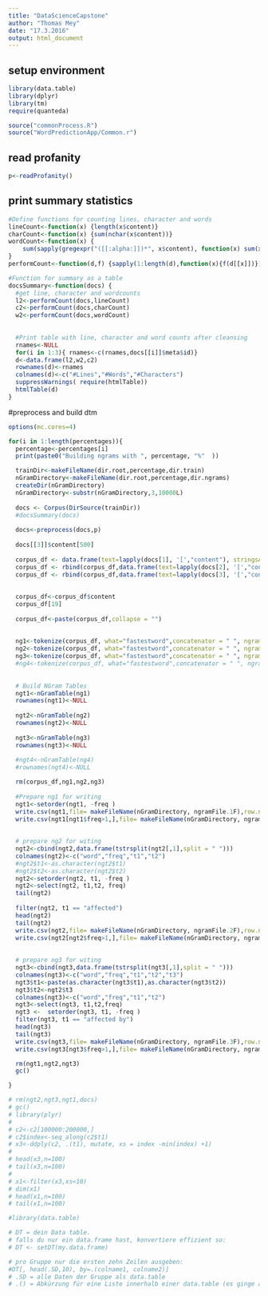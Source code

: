 ```yaml
---
title: "DataScienceCapstone"
author: "Thomas Mey"
date: "17.3.2016"
output: html_document
---
```





## setup environment
```r
library(data.table)
library(dplyr)
library(tm) 
require(quanteda)

source("commonProcess.R")
source("WordPredictionApp/Common.r")
```

## read profanity
```r
p<-readProfanity()
``` 


## print summary statistics
```r
#Define functions for counting lines, character and words
lineCount<-function(x) {length(x$content)}
charCount<-function(x) {sum(nchar(x$content))}
wordCount<-function(x) {
    sum(sapply(gregexpr("([[:alpha:]])*", x$content), function(x) sum(x > 0)))
}
performCount<-function(d,f) {sapply(1:length(d),function(x){f(d[[x]])})}

#Function for summary as a table
docsSummary<-function(docs) {
  #get line, character and wordcounts
  l2<-performCount(docs,lineCount)
  c2<-performCount(docs,charCount)
  w2<-performCount(docs,wordCount)
  
  
  #Print table with line, character and word counts after cleansing
  rnames<-NULL
  for(i in 1:3){ rnames<-c(rnames,docs[[i]]$meta$id)}
  d<-data.frame(l2,w2,c2)
  rownames(d)<-rnames
  colnames(d)<-c("#Lines","#Words","#Characters")
  suppressWarnings( require(htmlTable))
  htmlTable(d)
}
```

#preprocess and build dtm
```r
options(mc.cores=4)

for(i in 1:length(percentages)){
  percentage<-percentages[i]
  print(paste0("Building ngrams with ", percentage, "%"  ))

  trainDir<-makeFileName(dir.root,percentage,dir.train)
  nGramDirectory<-makeFileName(dir.root,percentage,dir.ngrams)
  createDir(nGramDirectory)
  nGramDirectory<-substr(nGramDirectory,3,10000L)
  
  docs <- Corpus(DirSource(trainDir))
  #docsSummary(docs)
  
  docs<-preprocess(docs,p)
  
  docs[[3]]$content[500]
  
  corpus_df <- data.frame(text=lapply(docs[1], '[',"content"), stringsAsFactors=F)
  corpus_df <- rbind(corpus_df,data.frame(text=lapply(docs[2], '[',"content"), stringsAsFactors=F))
  corpus_df <- rbind(corpus_df,data.frame(text=lapply(docs[3], '[',"content"), stringsAsFactors=F))
  
  
  corpus_df<-corpus_df$content
  corpus_df[19]
  
  corpus_df<-paste(corpus_df,collapse = "")
  
 
  ng1<-tokenize(corpus_df, what="fastestword",concatenator = " ", ngrams=1)
  ng2<-tokenize(corpus_df, what="fastestword",concatenator = " ", ngrams=2)
  ng3<-tokenize(corpus_df, what="fastestword",concatenator = " ", ngrams=3)
  #ng4<-tokenize(corpus_df, what="fastestword",concatenator = " ", ngrams=4)
  
  
  # Build NGram Tables
  ngt1<-nGramTable(ng1)
  rownames(ngt1)<-NULL
  
  ngt2<-nGramTable(ng2)
  rownames(ngt2)<-NULL
  
  ngt3<-nGramTable(ng3)
  rownames(ngt3)<-NULL
  
  #ngt4<-nGramTable(ng4)
  #rownames(ngt4)<-NULL

  rm(corpus_df,ng1,ng2,ng3)
  
  #Prepare ng1 for writing
  ngt1<-setorder(ngt1, -freq )
  write.csv(ngt1,file= makeFileName(nGramDirectory, ngramFile.1F),row.names = FALSE)
  write.csv(ngt1[ngt1$freq>1,],file= makeFileName(nGramDirectory, ngramFile.1),row.names = FALSE)
  
  
  # prepare ng2 for witing
  ngt2<-cbind(ngt2,data.frame(tstrsplit(ngt2[,1],split = " ")))
  colnames(ngt2)<-c("word","freq","t1","t2")
  #ngt2$t1<-as.character(ngt2$t1)
  #ngt2$t2<-as.character(ngt2$t2)
  ngt2<-setorder(ngt2, t1, -freq )
  ngt2<-select(ngt2, t1,t2, freq)
  tail(ngt2)
  
  filter(ngt2, t1 == "affected")
  head(ngt2)
  tail(ngt2)
  write.csv(ngt2,file= makeFileName(nGramDirectory, ngramFile.2F),row.names = FALSE)
  write.csv(ngt2[ngt2$freq>1,],file= makeFileName(nGramDirectory, ngramFile.2),row.names = FALSE)
  
  
  # prepare ng3 for witing
  ngt3<-cbind(ngt3,data.frame(tstrsplit(ngt3[,1],split = " ")))
  colnames(ngt3)<-c("word","freq","t1","t2","t3")
  ngt3$t1<-paste(as.character(ngt3$t1),as.character(ngt3$t2))
  ngt3$t2<-ngt2$t3
  colnames(ngt3)<-c("word","freq","t1","t2")
  ngt3<-select(ngt3, t1,t2,freq)
  ngt3 <-  setorder(ngt3, t1, -freq )
  filter(ngt3, t1 == "affected by")
  head(ngt3)
  tail(ngt3)
  write.csv(ngt3,file= makeFileName(nGramDirectory, ngramFile.3F),row.names = FALSE)
  write.csv(ngt3[ngt3$freq>1,],file= makeFileName(nGramDirectory, ngramFile.3),row.names = FALSE)

  rm(ngt1,ngt2,ngt3)
  gc()

}

```



```r
# rm(ngt2,ngt3,ngt1,docs)
# gc()
# library(plyr)
# 
# c2<-c2[100000:200000,]
# c2$index<-seq_along(c2$t1)
# x3<-ddply(c2, .(t1), mutate, xs = index -min(index) +1)
# 
# head(x3,n=100)
# tail(x3,n=100)
# 
# x1<-filter(x3,xs<10)
# dim(x1)
# head(x1,n=100)
# tail(x1,n=100)

#library(data.table)

# DT = dein Data table.
# falls du nur ein data.frame hast, konvertiere effizient so:
# DT <- setDT(my.data.frame)

# pro Gruppe nur die ersten zehn Zeilen ausgeben:
#DT[, head(.SD,10), by=.(colname1, colname2)]
# .SD = alle Daten der Gruppe als data.table
# .() = Abkürzung für eine Liste innerhalb einer data.table (es ginge auch list(), das ist aber länger)

```


